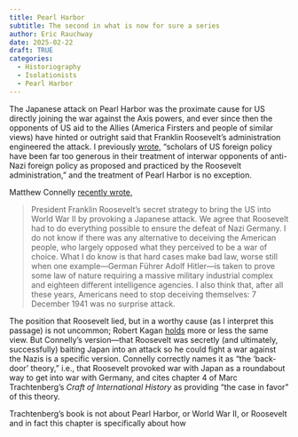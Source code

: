 ```yaml
---
title: Pearl Harbor
subtitle: The second in what is now for sure a series
author: Eric Rauchway
date: 2025-02-22
draft: TRUE
categories: 
  - Historiography
  - Isolationists
  - Pearl Harbor
---
```


The Japanese attack on Pearl Harbor was the proximate cause for US directly joining the war against the Axis powers, and ever since then the opponents of US aid to the Allies (America Firsters and people of similar views) have hinted or outright said that Franklin Roosevelt's administration engineered the attack. I previously [wrote,](https://erauchway.github.io/posts/williams_hoover/williams_hoover.html) "scholars of US foreign policy have been far too generous in their treatment of interwar opponents of anti-Nazi foreign policy as proposed and practiced by the Roosevelt administration," and the treatment of Pearl Harbor is no exception. 

Matthew Connelly [recently wrote,](https://networks.h-net.org/group/discussions/20030100/h-diplorjissf-roundtable-review-15-39-connelly-declassification-engine)

>President Franklin Roosevelt’s secret strategy to bring the US into World War II by provoking a Japanese attack. We agree that Roosevelt had to do everything possible to ensure the defeat of Nazi Germany. I do not know if there was any alternative to deceiving the American people, who largely opposed what they perceived to be a war of choice. What I do know is that hard cases make bad law, worse still when one example—German Führer Adolf Hitler—is taken to prove some law of nature requiring a massive military industrial complex and eighteen different intelligence agencies. I also think that, after all these years, Americans need to stop deceiving themselves: 7 December 1941 was no surprise attack.

The position that Roosevelt lied, but in a worthy cause (as I interpret this passage) is not uncommon; Robert Kagan [holds](https://libertiesjournal.com/articles/war-and-the-liberal-hegemony/) more or less the same view. But Connelly's version---that Roosevelt was secretly (and ultimately, successfully) baiting Japan into an attack so he could fight a war against the Nazis is a specific version. Connelly correctly names it as "the 'back-door' theory," i.e., that Roosevelt provoked war with Japan as a roundabout way to get into war with Germany, and cites chapter 4 of Marc Trachtenberg's *Craft of International History* as providing "the case in favor" of this theory.

Trachtenberg's book is not about Pearl Harbor, or World War II, or Roosevelt and in fact this chapter is specifically about how 
